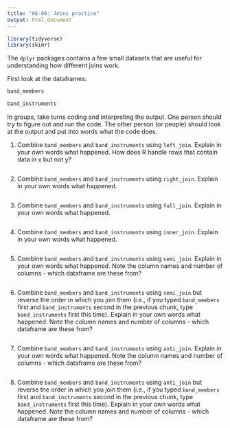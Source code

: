 ```yaml
---
title: "AE-06: Joins practice"
output: html_document
---
```


```r
library(tidyverse)
library(skimr)
```

The `dplyr` packages contains a few small datasets that are useful for understanding how different joins work. 

First look at the dataframes:
```r
band_members

band_instruments
```

In groups, take turns coding and interpreting the output. One person should try to figure out and run the code. The other person (or people) should look at the output and put into words what the code does. 

1. Combine `band_members` and `band_instruments` using `left_join`. Explain in your own words what happened. How does R handle rows that contain data in x but not y?
```r

```

2. Combine `band_members` and `band_instruments` using `right_join`. Explain in your own words what happened.
```r

```

3. Combine `band_members` and `band_instruments` using `full_join`. Explain in your own words what happened.
```r

```

4. Combine `band_members` and `band_instruments` using `inner_join`. Explain in your own words what happened.
```r

```

5. Combine `band_members` and `band_instruments` using `semi_join`. Explain in your own words what happened. Note the column names and number of columns - which dataframe are these from?
```r

```

6. Combine `band_members` and `band_instruments` using `semi_join` but reverse the order in which you join them (i.e., if you typed `band_members` first and `band_instruments` second in the previous chunk, type `band_instruments` first this time). Explain in your own words what happened. Note the column names and number of columns - which dataframe are these from?
```r

```

7. Combine `band_members` and `band_instruments` using `anti_join`. Explain in your own words what happened. Note the column names and number of columns - which dataframe are these from?
```r

```

8. Combine `band_members` and `band_instruments` using `anti_join` but reverse the order in which you join them (i.e., if you typed `band_members` first and `band_instruments` second in the previous chunk, type `band_instruments` first this time). Explain in your own words what happened. Note the column names and number of columns - which dataframe are these from?
```r

```
